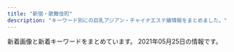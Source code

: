 ```yaml
---
title: "新宿・歌舞伎町"
description: "キーワード別にの巨乳アジアン・チャイナエステ嬢情報をまとめました。"
---
```


新着画像と新着キーワードをまとめています。
2021年05月25日の情報です。

<DmmAffiliateIns />
<KeywordTable
  shops={
    [
    {
        "img_links": [
            "http://sakura-relax.net/images/kan.jpg",
            "http://sakura-relax.net/images/qrc.png",
            "http://sakura-relax.net/images/top-img02.png",
            "http://sakura-relax.net/images/cg07.jpg",
            "http://sakura-relax.net/images/top-img01.png",
            "http://sakura-relax.net/images/cg06.jpg",
            "http://sakura-relax.net/link/menlog.jpg",
            "http://sakura-relax.net/images/cg03.jpg",
            "http://sakura-relax.net/images/tel.png",
            "http://sakura-relax.net/images/cg04.jpg"
        ],
        "name": "\u697d\u697d-\u30e9\u30af\u30e9\u30af-",
        "station": "\u65b0\u5bbf\u4e09\u4e01\u76ee\u99c5E1\u51fa\u53e3",
        "url": "http://sakura-relax.net/",
        "keywords": {
            "86": 4,
            "85": 4,
            "87": 8,
            "E": 8,
            "C": 8
        }
    },
    {
        "station": "JR\u65b0\u5bbf\u99c5",
        "img_links": [],
        "name": "\u65b0\u5bbf\u6975\u4e0a\u30e1\u30f3\u30ba\u30a8\u30b9\u30c6",
        "keywords": {},
        "url": "https://gokujo.iest.info/"
    },
    {
        "url": "http://www.night.ne.jp/tokyo/gyoen/",
        "name": "\u5fa1\u82d1 -\u304e\u3087\u3048\u3093-",
        "img_links": [
            "http://www.night.ne.jp/_format/W/img/whats_news.jpg",
            "http://www.night.ne.jp/tokyo/gyoen/img/qr_code.jpg",
            "http://www.night.ne.jp/tokyo/gyoen/img/skill_1.jpg",
            "http://www.night.ne.jp/tokyo/gyoen/img/index_skill.jpg",
            "http://www.night.ne.jp/tokyo/gyoen/img/skill_2.jpg",
            "http://www.night.ne.jp/tokyo/gyoen/img/skill_3.jpg",
            "http://www.night.ne.jp/tokyo/gyoen/img/view_3.jpg",
            "http://www.night.ne.jp/nightnet/img/1.jpg",
            "http://www.night.ne.jp/_format/W/img/whats_skill.jpg",
            "http://www.night.ne.jp/nightnet/img/4.jpg",
            "http://www.night.ne.jp/nightnet/img/15.jpg",
            "http://www.night.ne.jp/nightnet/img/2.jpg",
            "http://www.night.ne.jp/nightnet/img/14.jpg",
            "http://www.night.ne.jp/tokyo/gyoen/img/index_top.jpg",
            "http://www.night.ne.jp/nightnet/img/9.jpg",
            "http://www.night.ne.jp/nightnet/img/3.jpg",
            "http://www.night.ne.jp/nightnet/img/5.jpg",
            "http://www.night.ne.jp/_format/W/img/whats_view.jpg",
            "http://www.night.ne.jp/nightnet/img/6.jpg",
            "http://www.night.ne.jp/nightnet/img/7.jpg",
            "http://www.night.ne.jp/nightnet/img/8.jpg",
            "http://www.night.ne.jp/tokyo/gyoen/img/view_2.jpg",
            "http://www.night.ne.jp/tokyo/gyoen/img/index_view.jpg",
            "http://www.night.ne.jp/nightnet/img/13.jpg",
            "http://www.night.ne.jp/nightnet/img/16.jpg",
            "http://www.night.ne.jp/tokyo/gyoen/img/view_4.jpg",
            "http://www.night.ne.jp/_format/W/img/index_enter_1.jpg",
            "http://www.night.ne.jp/tokyo/gyoen/img/index.jpg",
            "http://www.night.ne.jp/tokyo/gyoen/img/view_1.jpg",
            "http://www.night.ne.jp/nightnet/img/11.jpg",
            "http://www.night.ne.jp/nightnet/img/10.jpg",
            "http://www.night.ne.jp/nightnet/img/12a.jpg",
            "http://www.night.ne.jp/nightnet/img/17.jpg"
        ],
        "keywords": {},
        "station": "\u65b0\u5bbf\u5fa1\u82d1\u524d\u99c53\u756a\u51fa\u53e3"
    },
    {
        "station": "\u65b0\u5bbf\u897f\u53e3\u99c5D5\u51fa\u53e3",
        "url": "http://in-esthe.com/relair/",
        "img_links": [
            "http://in-esthe.com/relair/img/re.png",
            "http://in-esthe.com/relair/img/english-t1.png",
            "http://in-esthe.com/relair/img/p-3.jpg",
            "http://in-esthe.com/relair/img/english-t6.png",
            "http://in-esthe.com/relair/img/english-t2.png",
            "http://in-esthe.com/relair/img/p-7.jpg",
            "http://in-esthe.com/relair/img/tel.png",
            "http://in-esthe.com/relair/img/t-3.png",
            "http://in-esthe.com/relair/img/card-english.png",
            "http://in-esthe.com/relair/img/p-2.jpg",
            "http://in-esthe.com/relair/img/english-t3.png",
            "http://in-esthe.com/relair/img/newstback.png",
            "http://in-esthe.com/relair/img/p-9.jpg",
            "http://in-esthe.com/relair/img/s-1.jpg",
            "http://in-esthe.com/relair/img/t-2.png",
            "http://in-esthe.com/relair/img/fla1.png",
            "http://in-esthe.com/relair/img/kanban4.jpg",
            "http://in-esthe.com/relair/img/botton.png",
            "http://in-esthe.com/relair/img/head.png",
            "http://in-esthe.com/relair/img/t-1.png",
            "http://in-esthe.com/relair/img/twitter.png",
            "http://in-esthe.com/relair/img/fla.png",
            "http://in-esthe.com/relair/img/english-t5.png",
            "http://in-esthe.com/relair/img/p-8.jpg",
            "http://in-esthe.com/relair/img/p-0.jpg",
            "http://in-esthe.com/relair/img/p-1-1.jpg",
            "http://in-esthe.com/relair/img/p-1.jpg",
            "http://in-esthe.com/relair/img/p-3-1.jpg",
            "http://in-esthe.com/relair/img/fla2.png",
            "http://in-esthe.com/relair/img/english-t4.png"
        ],
        "keywords": {
            "C": 8
        },
        "name": "RELAIR \uff5e\u30ea\u30ec\u30a2\uff5e"
    },
    {
        "keywords": {
            "C": 2
        },
        "url": "http://crystal-est.net/",
        "img_links": [
            "http://crystal-est.net/uploads/crystal/2018/07/wechatimg31.jpeg",
            "http://crystal-est.net/uploads/crystal/2017/02/wifi.jpg",
            "http://crystal-est.net/uploads/crystal/2017/03/btn_top_02.png",
            "http://crystal-est.net/uploads/crystal/images/xing.png",
            "http://crystal-est.net/uploads/crystal/2020/11/tel.jpg",
            "http://crystal-est.net/uploads/crystal/2018/07/wechatimg125.jpeg",
            "http://crystal-est.net/uploads/crystal/2018/08/wechatimg49.jpeg",
            "http://ruby-es.com/uploads/rubyes/2017/02/img_info_01.png",
            "http://crystal-est.net/uploads/crystal/images/no-photo.jpg",
            "http://crystal-est.net/uploads/crystal/2018/05/webwxgetmsgimg.jpeg",
            "http://crystal-est.net/uploads/crystal/2017/02/ameba.jpg",
            "http://ruby-es.com/uploads/rubyes/2017/02/img_info_06.png",
            "http://crystal-est.net/uploads/crystal/2020/12/img_6830.jpg",
            "http://crystal-est.net/uploads/crystal/images/icon_flower.png",
            "http://crystal-est.net/uploads/crystal/2017/04/line2.png",
            "http://crystal-est.net/uploads/crystal/2017/03/bnr_side_credit1.png",
            "http://crystal-est.net/uploads/crystal/2017/04/bnr_side_01.png",
            "http://crystal-est.net/uploads/crystal/images/subvisual_staff.png",
            "http://crystal-est.net/uploads/crystal/images/p01.png",
            "http://crystal-est.net/uploads/crystal/2017/03/subvisual_magazine1.png",
            "http://crystal-est.net/uploads/crystal/2017/03/subvisual_enquete1.png",
            "http://crystal-est.net/uploads/crystal/2017/03/subvisual_reserve.png",
            "http://crystal-est.net/uploads/crystal/2017/03/icon_flower.png",
            "http://crystal-est.net/uploads/crystal/2018/07/wechatimg26.jpeg",
            "http://crystal-est.net/uploads/crystal/2017/03/btn_top_03.png",
            "http://crystal-est.net/uploads/crystal/2017/03/subvisual_link.png",
            "http://ruby-es.com/uploads/rubyes/2017/02/img_info_05.png",
            "http://crystal-est.net/uploads/crystal/2020/12/img_6902.jpg",
            "http://crystal-est.net/uploads/crystal/2017/03/ruby6.png",
            "http://ruby-es.com/uploads/rubyes/2017/02/img_info_02.png",
            "http://crystal-est.net/uploads/crystal/2017/03/bnr_side_032.png",
            "http://crystal-est.net/uploads/crystal/2017/03/bnr_side_052.png",
            "http://crystal-est.net/uploads/crystal/2018/05/mayu1.jpeg",
            "http://ruby-es.com/uploads/rubyes/2017/02/img_info_03.png",
            "http://crystal-est.net/uploads/crystal/2017/03/bnr_side_042.png",
            "http://crystal-est.net/uploads/crystal/2017/03/btn_top_01.png",
            "http://crystal-est.net/uploads/crystal/2018/08/wechatimg51.jpeg",
            "http://crystal-est.net/uploads/crystal/2017/03/subvisual_contact.png",
            "http://crystal-est.net/uploads/crystal/2017/03/treatment2.png",
            "http://ruby-es.com/uploads/rubyes/2017/02/img_info_04.png",
            "http://crystal-est.net/uploads/crystal/2017/03/subvisual_qa.png",
            "http://crystal-est.net/uploads/crystal/2018/07/wechatimg30.jpeg",
            "http://crystal-est.net/uploads/crystal/2017/03/subvisual_info.png",
            "http://crystal-est.net/uploads/crystal/2017/04/leftmovie.png",
            "http://crystal-est.net/uploads/crystal/2017/04/web.png"
        ],
        "station": "JR\u65b0\u5bbf\u99c5\u6771\u53e3",
        "name": "\u30af\u30ea\u30b9\u30bf\u30eb"
    },
    {
        "name": "\u5915\u9727 \u3086\u3046\u304e\u308a",
        "url": "https://shinjuku-mensesthe.com/",
        "keywords": {},
        "station": "JR\u65b0\u5bbf\u99c5\u6771\u53e3",
        "img_links": [
            "https://shinjuku-mensesthe.com/menu/home.png",
            "https://shinjuku-mensesthe.com/staff/yuki-l1.jpg",
            "https://shinjuku-mensesthe.com/images/main-small.jpg",
            "https://shinjuku-mensesthe.com/staff/yuki-s1.jpg",
            "https://shinjuku-mensesthe.com/massage/2020/10/05/yuki-s1.jpg",
            "https://shinjuku-mensesthe.com/staff/seira-l1.jpg",
            "https://shinjuku-mensesthe.com/images/main-sp.jpg",
            "https://shinjuku-mensesthe.com/staff/hikaru-s1.jpg",
            "https://shinjuku-mensesthe.com/icon/yelp.png",
            "https://shinjuku-mensesthe.com/staff/arisa-s1.jpg",
            "https://scdn.line-apps.com/n/line_add_friends/btn/ja.png",
            "https://shinjuku-mensesthe.com/images/footer-r.png",
            "https://shinjuku-mensesthe.com/button/home.png",
            "https://shinjuku-mensesthe.com/massage/2020/07/31/covit19.jpg",
            "https://shinjuku-mensesthe.com/room/room-l4.jpg",
            "https://shinjuku-mensesthe.com/images/top2.jpg",
            "https://shinjuku-mensesthe.com/massage/2020/09/14/hana-s1.jpg",
            "https://shinjuku-mensesthe.com/room/room-l3.jpg",
            "https://shinjuku-mensesthe.com/images/top1.jpg",
            "https://shinjuku-mensesthe.com/menu/staff.png",
            "https://shinjuku-mensesthe.com/staff/hana-s1.jpg",
            "https://shinjuku-mensesthe.com/massage/2021/03/27/blog.jpg",
            "https://shinjuku-mensesthe.com/staff/arisa-l1.jpg",
            "https://shinjuku-mensesthe.com/icon/facebook.png",
            "https://shinjuku-mensesthe.com/staff/hikaru-l1.jpg",
            "https://shinjuku-mensesthe.com/images/main-top.jpg",
            "https://shinjuku-mensesthe.com/staff/kana-s1.jpg",
            "https://shinjuku-mensesthe.com/images/camp.png",
            "https://shinjuku-mensesthe.com/button/blog.png",
            "https://shinjuku-mensesthe.com/room/room-l2.jpg",
            "https://shinjuku-mensesthe.com/icon/line.png",
            "https://shinjuku-mensesthe.com/staff/shiori-s1.jpg",
            "https://shinjuku-mensesthe.com/link/mens-esthe.png",
            "https://shinjuku-mensesthe.com/images/clear.png",
            "https://shinjuku-mensesthe.com/staff/hana-l1.jpg",
            "https://shinjuku-mensesthe.com/menu/blog.png",
            "https://shinjuku-mensesthe.com/images/qrcode.png",
            "https://shinjuku-mensesthe.com/menu/info.png",
            "https://shinjuku-mensesthe.com/massage/2020/08/16/riri-s1.jpg",
            "https://shinjuku-mensesthe.com/images/footer-l.png",
            "https://shinjuku-mensesthe.com/button/staff.png",
            "https://shinjuku-mensesthe.com/room/room-l1.jpg",
            "https://shinjuku-mensesthe.com/images/header3.png",
            "https://shinjuku-mensesthe.com/icon/twitter.png",
            "https://shinjuku-mensesthe.com/images/flower.png",
            "https://shinjuku-mensesthe.com/images/top3.jpg",
            "https://shinjuku-mensesthe.com/staff/seira-s1.jpg",
            "https://shinjuku-mensesthe.com/staff/kana-l1.jpg",
            "https://shinjuku-mensesthe.com/massage/2020/10/21/risa-s1.jpg"
        ]
    },
    {
        "station": "JR\u65b0\u5bbf\u99c5\u6771\u53e3\u30fb\u6b4c\u821e\u4f0e\u753a",
        "name": "\u7fbd\u8863\uff5e\u306f\u3054\u308d\u3082\uff5e",
        "keywords": {},
        "img_links": [
            "https://static.wixstatic.com/media/1f1430_d824a82ebc40424facf31978d80b293b~mv2.png",
            "https://static.wixstatic.com/media/1f1430_c572ee153c0c46e096e6301fe82e2f11~mv2.jpg",
            "https://static.wixstatic.com/media/1f1430_890ca68d29e04e7a8c96e4198a653ed3~mv2.jpg",
            "https://static.wixstatic.com/media/1f1430_2511e8409a39492bab1eeffd58a5eb1f~mv2.jpg",
            "https://static.wixstatic.com/media/1f1430_7ff5719c25b243d18c7fb6db890677f9~mv2.jpg",
            "https://static.wixstatic.com/media/1f1430_704c1cfac22b4288a4aaa588c496ab40~mv2.jpg",
            "https://static.wixstatic.com/media/1f1430_d26df1a13af049c9a7afeac5e58c5323~mv2.jpg",
            "https://static.wixstatic.com/media/1f1430_f4c9cbbcc36c44f1a8be8eb3138b0b46~mv2.jpg",
            "https://static.wixstatic.com/media/1f1430_4b2c5243bdbe40858057386a16dce231~mv2.png",
            "https://static.wixstatic.com/media/1f1430_e5113a1a86b8410db0438745823a2d2c~mv2.png",
            "https://static.wixstatic.com/media/1f1430_c48456140f404f1eb9a47dfd01d1d032~mv2.jpg",
            "https://static.wixstatic.com/media/1f1430_5b6db55133674387b978465361d1f5af~mv2.jpg",
            "https://static.wixstatic.com/media/1f1430_184f66b9eb914c26b47be78d54152284~mv2.jpg",
            "https://static.wixstatic.com/media/1f1430_8e7ae52f03b14e31be6ff7b1038f2896~mv2.jpg",
            "https://static.wixstatic.com/media/1f1430_4ef445c14af547ffb085a4c73252e22c~mv2.jpg",
            "https://static.wixstatic.com/media/1f1430_04f93cdec45f4c4e8d0fa69dc26b3e38~mv2.jpg",
            "https://static.wixstatic.com/media/1f1430_0ea86bd4429f44fa96f0a1277a1c2d6e~mv2.jpg",
            "https://static.wixstatic.com/media/1f1430_27c850c6656448c68b705e2a69f8d3e0~mv2.png",
            "https://static.wixstatic.com/media/1f1430_c12fa837f18643e8a167f283f823ecd9~mv2.jpg",
            "https://static.wixstatic.com/media/1f1430_d0a7ae614e0b423886aa6d1beca9a87a~mv2.jpg",
            "https://static.wixstatic.com/media/1f1430_b6622178bf9c45a68912520b4b2de175~mv2.png",
            "https://static.wixstatic.com/media/1f1430_f16ba939f42f47d688a43ba736f9d100~mv2.jpg",
            "https://static.wixstatic.com/media/1f1430_e11d2a49cf1a4130a10a3e09053a46fc~mv2.png"
        ],
        "url": "https://www.hagoromo.tokyo/"
    },
    {
        "station": "\u897f\u6b66\u65b0\u5bbf\u99c5\u5317\u53e3",
        "img_links": [
            "http://ciretva.xyz/picture/top.jpg",
            "http://ciretva.xyz/picture/pick.jpg",
            "http://ciretva.xyz/picture/face.jpg",
            "http://ciretva.xyz/uploads/210329/1-2103291H0421R.jpg",
            "http://ciretva.xyz/picture/news.jpg",
            "http://ciretva.xyz/uploads/201021/1-201021155T02L.jpg",
            "http://ciretva.xyz/uploads/210329/1-2103291H049191.jpg",
            "http://ciretva.xyz/picture/room3.jpg",
            "http://ciretva.xyz/picture/face_bj1.png",
            "http://ciretva.xyz/uploads/201021/1-201021155925315.jpg",
            "http://ciretva.xyz/uploads/201021/1-201021155932238.jpg",
            "http://ciretva.xyz/picture/room4.jpg",
            "http://ciretva.xyz/picture/s_staff.png",
            "http://ciretva.xyz/uploads/201021/1-201021155T9631.jpg",
            "http://ciretva.xyz/picture/room1.jpg",
            "http://ciretva.xyz/picture/room2.jpg"
        ],
        "keywords": {
            "D": 3,
            "86": 2
        },
        "url": "http://ciretva.xyz/",
        "name": "\u4f73\u7e01 \uff5e\u304b\u3048\u3093\uff5e"
    },
    {
        "keywords": {},
        "station": "\u897f\u6b66\u65b0\u5bbf\u99c5\u5317\u53e3",
        "name": "fairy\u30d5\u30a7\u30a2\u30ea\u30fc",
        "url": "http://fairy.este88.com/",
        "img_links": []
    },
    {
        "keywords": {
            "E": 8,
            "86": 8,
            "D": 16,
            "87": 8,
            "85": 8
        },
        "station": "JR\u65b0\u5bbf\u99c5\u897f\u53e3",
        "url": "http://yurali.oks.bz/",
        "img_links": [
            "http://yurali.oks.bz/images/s1.jpg",
            "http://yurali.oks.bz/images/line.jpg",
            "http://yurali.oks.bz/images/room1.jpg",
            "http://yurali.oks.bz/photos/sites/48/2021/03/2021033110254811.jpg",
            "http://yurali.oks.bz/images/room3.jpg",
            "http://yurali.oks.bz/images/s4.jpg",
            "http://yurali.oks.bz/images/kanban.jpg",
            "http://yurali.oks.bz/photos/sites/48/2020/09/2020090809341126.jpg",
            "http://yurali.oks.bz/images/right.jpg",
            "http://yurali.oks.bz/photos/sites/48/2020/09/2020090809341490.jpg",
            "http://yurali.oks.bz/images/room4.jpg",
            "http://yurali.oks.bz/images/acc2.jpg",
            "http://yurali.oks.bz/images/acc3.jpg",
            "http://yurali.oks.bz/images/acc1.jpg",
            "http://yurali.oks.bz/images/s3.jpg",
            "http://yurali.oks.bz/images/acc4.jpg",
            "http://yurali.oks.bz/images/content.jpg",
            "http://yurali.oks.bz/images/room2.jpg",
            "http://yurali.oks.bz/photos/sites/48/2020/09/2020090809340917.jpg",
            "http://yurali.oks.bz/images/s_new.png",
            "http://yurali.oks.bz/photos/sites/48/2020/06/2020063002493351.jpg",
            "http://yurali.oks.bz/images/s2.jpg",
            "http://yurali.oks.bz/photos/sites/48/2021/03/2021033110254887.jpg",
            "http://yurali.oks.bz/images/top.jpg",
            "http://yurali.oks.bz/images/mobile.jpg"
        ],
        "name": "\u6c17\u697d"
    },
    {
        "keywords": {},
        "name": "\u7652 \u3086\u3046",
        "station": "\u897f\u6b66\u65b0\u5bbf\u99c5\u5317\u53e3",
        "url": "http://www.yu-yu.work/",
        "img_links": [
            "http://www.yu-yu.work/images/staff_t.jpg",
            "http://www.yu-yu.work/images/line.png",
            "http://www.yu-yu.work/images/int1.png",
            "http://www.yu-yu.work/img/misaki1.jpg",
            "http://www.yu-yu.work/images/ac1.jpg",
            "http://www.yu-yu.work/images/1.jpg",
            "http://www.yu-yu.work/images/4.jpg",
            "http://www.yu-yu.work/images/b1.jpg",
            "http://www.yu-yu.work/img/nana1.jpg",
            "http://www.yu-yu.work/staff/naomi.jpg",
            "http://www.yu-yu.work/img/yuina1.jpg",
            "http://www.yu-yu.work/images/sys4.jpg",
            "http://www.yu-yu.work/images/6.jpg",
            "http://www.yu-yu.work/images/3.jpg",
            "http://www.yu-yu.work/images/b2.jpg",
            "http://www.yu-yu.work/images/5.jpg",
            "http://www.yu-yu.work/images/sys1.jpg",
            "http://www.yu-yu.work/img/haruka1.jpg",
            "http://www.yu-yu.work/img/naomi1.jpg",
            "http://www.yu-yu.work/images/mobile.jpg",
            "http://www.yu-yu.work/images/news.jpg",
            "http://www.yu-yu.work/staff/nana.jpg",
            "http://www.yu-yu.work/images/sys3.jpg",
            "http://www.yu-yu.work/staff/haruka.jpg",
            "http://www.yu-yu.work/staff/yuina.jpg",
            "http://www.yu-yu.work/staff/misaki.jpg",
            "http://www.yu-yu.work/images/head.jpg",
            "http://www.yu-yu.work/images/ac2.jpg",
            "http://www.yu-yu.work/images/sys2.jpg",
            "http://www.yu-yu.work/images/info.jpg",
            "http://www.yu-yu.work/staff/rin.jpg",
            "http://www.yu-yu.work/images/interior_t.jpg",
            "http://www.yu-yu.work/images/2.jpg",
            "http://www.yu-yu.work/img/rin1.jpg",
            "http://www.yu-yu.work/images/int2.png"
        ]
    },
    {
        "keywords": {
            "86": 14,
            "D": 4,
            "E": 8,
            "87": 2
        },
        "url": "http://sweety-est.tokyo/",
        "name": "sweet-\u30b9\u30a6\u30a3\u30fc\u30c8-",
        "img_links": [
            "http://sweety-est.tokyo/images/a2.jpg",
            "http://sweety-est.tokyo/images/a7.jpg",
            "http://sweety-est.tokyo/images/tit-sub3.jpg",
            "http://sweety-est.tokyo/images/b-online.png",
            "http://sweety-est.tokyo/images/kan1.jpg",
            "http://sweety-est.tokyo/images/a1.jpg",
            "http://sweety-est.tokyo/images/b-tel.png",
            "http://sweety-est.tokyo/images/m3.jpg",
            "http://sweety-est.tokyo/images/slider-img002.jpg",
            "http://sweety-est.tokyo/images/r1.jpg",
            "http://sweety-est.tokyo/images/a5.jpg",
            "http://sweety-est.tokyo/images/pp.jpg",
            "http://sweety-est.tokyo/images/a6.jpg",
            "http://sweety-est.tokyo/images/r5.jpg",
            "http://sweety-est.tokyo/images/m1.jpg",
            "http://sweety-est.tokyo/images/tit-sub4.jpg",
            "http://sweety-est.tokyo/images/tit-sub1.jpg",
            "http://sweety-est.tokyo/images/m2.jpg",
            "http://sweety-est.tokyo/images/cg07.jpg",
            "http://sweety-est.tokyo/images/sys.jpg",
            "http://sweety-est.tokyo/images/r4.jpg",
            "http://sweety-est.tokyo/images/kan.jpg",
            "http://sweety-est.tokyo/images/r3.jpg",
            "http://sweety-est.tokyo/images/cg04.jpg",
            "http://sweety-est.tokyo/images/qr.jpg",
            "http://sweety-est.tokyo/images/a3.jpg",
            "http://sweety-est.tokyo/images/cg011.jpg",
            "http://sweety-est.tokyo/images/tit-sub5.jpg",
            "http://sweety-est.tokyo/images/a8.jpg",
            "http://sweety-est.tokyo/images/tit-sub6.jpg",
            "http://sweety-est.tokyo/images/slider-img001.jpg",
            "http://sweety-est.tokyo/images/cg08.jpg",
            "http://sweety-est.tokyo/images/r2.jpg",
            "http://sweety-est.tokyo/images/a4.jpg",
            "http://sweety-est.tokyo/images/cg01.jpg",
            "http://sweety-est.tokyo/images/slider-img003.jpg",
            "http://sweety-est.tokyo/images/cg02.jpg",
            "http://sweety-est.tokyo/link/menlog.jpg",
            "http://sweety-est.tokyo/images/cg06.jpg",
            "http://sweety-est.tokyo/images/cg03.jpg",
            "http://sweety-est.tokyo/images/tit-sub2.jpg",
            "http://sweety-est.tokyo/images/r6.jpg",
            "http://sweety-est.tokyo/images/cg05.jpg",
            "http://sweety-est.tokyo/images/m4.jpg"
        ],
        "station": "JR\u65b0\u5bbf\u99c5\u897f\u53e3"
    },
    {
        "img_links": [
            "http://clear-es.net/images/index_19.jpg",
            "http://clear-es.net/uploads/c8a6186524d872100cc89c100d1f3728.jpg",
            "http://clear-es.net/uploads/c1f6d0346f5cb109ac62c21a58c7deff.jpg",
            "http://clear-es.net/yamituki-n/uploads/images/rena02.jpg",
            "http://clear-es.net/uploads/22c8968348a9acc2dfc9ab0aecb09c27.jpg",
            "http://clear-es.net/images/index_06.jpg",
            "http://clear-es.net/images/index_12.jpg",
            "http://clear-es.net/yamituki-n/uploads/images/satomi21.jpg",
            "http://clear-es.net/images/index_11.jpg",
            "http://clear-es.net/yamituki-n/uploads/images/yui01.jpg",
            "http://clear-es.net/images/girls_03.jpg",
            "http://clear-es.net/images/index_25.jpg",
            "http://clear-es.net/images/index_08.jpg",
            "http://clear-es.net/images/index_20.jpg",
            "http://clear-es.net/uploads/cec0ed392fe00d8e3ff867c0625809e6.jpg",
            "http://clear-es.net/images/index_04.jpg",
            "http://clear-es.net/images/index_18.jpg",
            "http://clear-es.net/images/index_01.jpg",
            "http://clear-es.net/uploads/f73e8f67358edf8e94cf35d345a7af08.jpg",
            "http://clear-es.net/uploads/97eb17743f96fd7f0551aab0bedd5e6f.jpg",
            "http://clear-es.net/images/index_27.jpg",
            "http://clear-es.net/uploads/a62d7f24a5b9a4fd5aeef678eb24ef4b.jpg",
            "http://clear-es.net/images/gallery_11.jpg",
            "http://clear-es.net/images/index_13.jpg",
            "http://clear-es.net/yamituki-n/uploads/images/mika03s.jpg",
            "http://clear-es.net/uploads/09bdd5637edec4bfa3d47a7e9874640b.jpg",
            "http://clear-es.net/uploads/10299154955d10c3b815a5638a35a934.jpg",
            "http://clear-es.net/images/service_11.jpg",
            "http://clear-es.net/yamituki-n/uploads/images/juri01s.jpg",
            "http://clear-es.net/images/index_09.jpg",
            "http://clear-es.net/yamituki-n/uploads/images/rika55ss.jpg",
            "http://clear-es.net/images/index_28.jpg",
            "http://clear-es.net/images/index_26.jpg",
            "http://clear-es.net/uploads/0141717ce8be90c90f41c0c8eb5c92fe.jpg",
            "http://clear-es.net/uploads/2aa97908694153fb149943f0b8445352.jpg",
            "http://clear-es.net/images/index_02.jpg",
            "http://clear-es.net/images/index_17.jpg",
            "http://clear-es.net/images/index_23.jpg",
            "http://clear-es.net/my_work/images/pic1.png",
            "http://clear-es.net/images/index_10.jpg",
            "http://clear-es.net/images/index_21.jpg",
            "http://clear-es.net/yamituki-n/uploads/images/mmexport1576417470781.jpg",
            "http://clear-es.net/images/girls_13.jpg",
            "http://clear-es.net/images/index_14.jpg",
            "http://clear-es.net/uploads/f426bd85a8f6a9eac87e55b2d44c4bd5.jpg",
            "http://clear-es.net/images/index_07.jpg",
            "http://clear-es.net/images/index_03.jpg",
            "http://clear-es.net/yamituki-n/uploads/images/emi3.jpg",
            "http://clear-es.net/images/index_28_01.jpg",
            "http://clear-es.net/images/koko_1.jpg",
            "http://clear-es.net/images/girls_11.jpg",
            "http://clear-es.net/yamituki-n/uploads/images/rena01.jpg",
            "http://clear-es.net/images/index_24.jpg",
            "http://clear-es.net/images/index_15.jpg",
            "http://clear-es.net/yamituki-n/uploads/images/satomi2.jpg",
            "http://clear-es.net/images/index_05.jpg"
        ],
        "name": "CLEAR-\u30af\u30ea\u30a2-",
        "url": "http://clear-es.net/",
        "keywords": {
            "90": 1,
            "89": 1,
            "D": 8,
            "C": 2,
            "86": 3,
            "87": 2,
            "F": 1,
            "88": 4
        },
        "station": "\u897f\u6b66\u65b0\u5bbf\u99c5\u5317\u53e3"
    },
    {
        "station": "JR\u65b0\u5bbf\u99c5\u6771\u53e3",
        "keywords": {
            "C": 8
        },
        "name": "KOYUKI",
        "img_links": [
            "http://hi-msg.com/koyuki/img/p-6-1.jpg",
            "http://hi-msg.com/koyuki/img/p-2.jpg",
            "http://hi-msg.com/koyuki/img/p-3-1.jpg",
            "http://hi-msg.com/koyuki/img/english-t4.png",
            "http://hi-msg.com/koyuki/img/p-11.jpg",
            "http://hi-msg.com/koyuki/img/kanban4s.jpg",
            "http://hi-msg.com/koyuki/img/p-6.jpg",
            "http://hi-msg.com/koyuki/img/p-8-1.jpg",
            "http://hi-msg.com/koyuki/img/p-8.jpg",
            "http://hi-msg.com/koyuki/img/english-t3.png",
            "http://hi-msg.com/koyuki/img/p-2-1.jpg",
            "http://hi-msg.com/koyuki/img/tel.png",
            "http://hi-msg.com/koyuki/img/head.png",
            "http://hi-msg.com/koyuki/img/tit.png",
            "http://hi-msg.com/koyuki/img/card.png",
            "http://hi-msg.com/koyuki/img/p-0.jpg",
            "http://hi-msg.com/koyuki/img/p-4.jpg",
            "http://hi-msg.com/koyuki/img/kanban4.jpg",
            "http://hi-msg.com/koyuki/img/p-7-1.jpg",
            "http://hi-msg.com/koyuki/img/botton.png",
            "http://hi-msg.com/koyuki/img/p-1.jpg",
            "http://hi-msg.com/koyuki/img/p-10.jpg",
            "http://hi-msg.com/koyuki/img/re.png",
            "http://hi-msg.com/koyuki/img/card-english.png",
            "http://hi-msg.com/koyuki/img/english-t2.png",
            "http://hi-msg.com/koyuki/img/english-t1.png",
            "http://hi-msg.com/koyuki/img/t-1.png",
            "http://hi-msg.com/koyuki/img/p-4-1.jpg",
            "http://hi-msg.com/koyuki/img/p-7.jpg",
            "http://hi-msg.com/koyuki/img/newstback.png",
            "http://hi-msg.com/koyuki/img/t-3.png",
            "http://hi-msg.com/koyuki/img/p-5.jpg",
            "http://hi-msg.com/koyuki/img/t-2.png",
            "http://hi-msg.com/koyuki/img/english-t6.png",
            "http://hi-msg.com/koyuki/img/english-t5.png",
            "http://hi-msg.com/koyuki/img/p-9.jpg",
            "http://hi-msg.com/koyuki/img/p-3.jpg"
        ],
        "url": "http://hi-msg.com/koyuki/"
    },
    {
        "img_links": [
            "https://inage-mensesthe.com/icon/facebook.png",
            "https://mens-esthe.xyz/staff/moe-s1.jpg",
            "https://mens-esthe.xyz/staff/yuuka-s1.jpg",
            "https://mens-esthe.xyz/room/room-l2.jpg",
            "https://mens-esthe.xyz/images/header3.png",
            "https://inage-mensesthe.com/icon/twitter.png",
            "https://mens-esthe.xyz/images/qrcode.png",
            "https://mens-esthe.xyz/room/room-l6.jpg",
            "https://mens-esthe.xyz/icon/twitter.png",
            "https://mens-esthe.xyz/images/esthe2.jpg",
            "https://mens-esthe.xyz/staff/kana-l1.jpg",
            "https://mens-esthe.xyz/room/room-l5.jpg",
            "https://inage-mensesthe.com/link/relaku_salon.jpg",
            "https://mens-esthe.xyz/staff/yuuka-s2.jpg",
            "https://mens-esthe.xyz/images/main-sp.jpg",
            "https://mens-esthe.xyz/room/room-l4.jpg",
            "https://mens-esthe.xyz/room/room-l7.jpg",
            "https://mens-esthe.xyz/room/room-l1.jpg",
            "https://mens-esthe.xyz/icon/line.png",
            "https://mens-esthe.xyz/icon/yelp.png",
            "https://mens-esthe.xyz/staff/kana-l2.jpg",
            "https://mens-esthe.xyz/staff/kana-s2.jpg",
            "https://mens-esthe.xyz/footer/footer-tel.png",
            "https://mens-esthe.xyz/footer/footer-staff.png",
            "https://mens-esthe.xyz/staff/eri-l1.jpg",
            "https://inage-mensesthe.com/icon/line.png",
            "https://mens-esthe.xyz/staff/eri-l2.jpg",
            "https://mens-esthe.xyz/staff/kana-s1.jpg",
            "https://mens-esthe.xyz/staff/eri-s2.jpg",
            "https://mens-esthe.xyz/staff/yuuka-l1.jpg",
            "https://mens-esthe.xyz/footer/footer-line.png",
            "https://mens-esthe.xyz/room/room-l3.jpg",
            "https://mens-esthe.xyz/room/room-l8.jpg",
            "https://mens-esthe.xyz/images/clear.png",
            "https://mens-esthe.xyz/staff/moe-l1.jpg",
            "https://mens-esthe.xyz/staff/eri-s1.jpg",
            "https://mens-esthe.xyz/staff/yuuka-l2.jpg",
            "https://mens-esthe.xyz/icon/facebook.png",
            "https://mens-esthe.xyz/images/esthe1.jpg",
            "https://mens-esthe.xyz/images/main1.jpg",
            "https://inage-mensesthe.com/icon/yelp.png",
            "https://mens-esthe.xyz/images/esthe3.jpg",
            "https://mens-esthe.xyz/images/esthe4.jpg"
        ],
        "name": "\u30b8\u30e5\u30ea\u30a2\u30f3",
        "station": "JR\u65b0\u5bbf\u99c5\u6771\u5357\u53e3",
        "url": "https://mens-esthe.xyz/",
        "keywords": {
            "84": 5,
            "95": 5,
            "D": 10,
            "86": 10,
            "F": 5
        }
    },
    {
        "name": "\u30ea\u30e9\u30af\u30b7\u30a2\u30fc",
        "keywords": {},
        "img_links": [
            "http://relaxia.work/images/link_nav06.jpg",
            "http://relaxia.work/images/info2.jpg",
            "http://relaxia.work/images/info1.jpg",
            "http://relaxia.work/images/ico01.png",
            "http://relaxia.work/img/sizuka1.jpg",
            "http://relaxia.work/images/sp_top.jpg",
            "http://relaxia.work/images/link_nav01.jpg",
            "http://relaxia.work/images/link_nav02.jpg",
            "http://relaxia.work/images/info3.jpg",
            "http://relaxia.work/images/note.jpg",
            "http://relaxia.work/images/side_tel.jpg",
            "http://relaxia.work/images/side_link.jpg",
            "http://relaxia.work/img/haru1.jpg",
            "http://relaxia.work/images/link_nav05.jpg",
            "http://relaxia.work/images/side_mobile.jpg",
            "http://relaxia.work/img/yuki1.jpg",
            "http://relaxia.work/images/link_nav04.jpg",
            "http://relaxia.work/images/top.png",
            "http://relaxia.work/images/top_slider01.jpg",
            "http://relaxia.work/images/link_nav03.jpg"
        ],
        "url": "http://relaxia.work/",
        "station": "JR\u65b0\u5bbf\u99c5\u6771\u53e3"
    },
    {
        "keywords": {},
        "url": "http://pure-resort.tyo.cm/",
        "name": "\u30d4\u30e5\u30a2\u30ea\u30be\u30fc\u30c8II",
        "station": "JR\u65b0\u5bbf\u99c5\u6771\u53e3",
        "img_links": []
    },
    {
        "img_links": [
            "http://aroma-massage.red/images/sysl.jpg",
            "http://aroma-massage.red/images/toph.png",
            "http://aroma-massage.red/images/sta5.jpg",
            "http://aroma-massage.red/images/sta1.jpg",
            "http://aroma-massage.red/images/kan.jpg",
            "http://aroma-massage.red/images/tm.png",
            "http://aroma-massage.red/images/qr.jpg",
            "http://aroma-massage.red/images/acb.jpg",
            "http://aroma-massage.red/images/cg1.jpg",
            "http://aroma-massage.red/images/fbt.jpg",
            "http://aroma-massage.red/images/cg3.jpg",
            "http://aroma-massage.red/images/card.jpg",
            "http://aroma-massage.red/images/sta6.jpg",
            "http://aroma-massage.red/images/sta2.jpg",
            "http://aroma-massage.red/images/creditcard.jpg",
            "http://aroma-massage.red/images/cg2.jpg",
            "http://aroma-massage.red/images/stal.jpg",
            "http://aroma-massage.red/images/int.jpg",
            "http://aroma-massage.red/images/fbb.jpg",
            "http://aroma-massage.red/images/sta3.jpg",
            "http://aroma-massage.red/images/sta4.jpg",
            "http://aroma-massage.red/images/cg6.jpg",
            "http://aroma-massage.red/images/cg5.jpg",
            "http://aroma-massage.red/images/option.jpg",
            "http://aroma-massage.red/images/nft.jpg",
            "http://aroma-massage.red/images/cg4.jpg"
        ],
        "keywords": {
            "D": 20,
            "E": 10
        },
        "url": "http://aroma-massage.red/",
        "station": "JR\u65b0\u5bbf\u99c5\u6771\u53e3",
        "name": "\u30c6\u30bb\u30e9-Tethera-"
    },
    {
        "name": "Fairy Girl",
        "station": "JR\u65b0\u5bbf\u99c5\u897f\u53e3",
        "keywords": {},
        "url": "http://fairy-girl.work/",
        "img_links": [
            "http://fairy-girl.work/images/1.jpg",
            "http://fairy-girl.work/images/10.jpg",
            "http://fairy-girl.work/staff/yuki.jpg",
            "http://fairy-girl.work/staff/mari.jpg",
            "http://fairy-girl.work/images/sys3.jpg",
            "http://fairy-girl.work/images/tr.jpg",
            "http://fairy-girl.work/img/kana1.jpg",
            "http://fairy-girl.work/images/11.jpg",
            "http://fairy-girl.work/images/sys2.jpg",
            "http://fairy-girl.work/img/kiki2.jpg",
            "http://fairy-girl.work/images/ac1.jpg",
            "http://fairy-girl.work/img/rara1.jpg",
            "http://fairy-girl.work/img/hitomi1.jpg",
            "http://fairy-girl.work/images/2.jpg",
            "http://fairy-girl.work/images/3.jpg",
            "http://fairy-girl.work/img/yuyu1.jpg",
            "http://fairy-girl.work/images/9.jpg",
            "http://fairy-girl.work/images/mobile.jpg",
            "http://fairy-girl.work/staff/yuyu.jpg",
            "http://fairy-girl.work/images/sys5.jpg",
            "http://fairy-girl.work/staff/misa.jpg",
            "http://fairy-girl.work/staff/eri.jpg",
            "http://fairy-girl.work/images/staff_t.jpg",
            "http://fairy-girl.work/images/int2.jpg",
            "http://fairy-girl.work/images/line.png",
            "http://fairy-girl.work/images/interior_t.jpg",
            "http://fairy-girl.work/images/news.jpg",
            "http://fairy-girl.work/img/eri2.jpg",
            "http://fairy-girl.work/images/8.jpg",
            "http://fairy-girl.work/images/bana0404_4.png",
            "http://fairy-girl.work/img/rika1.jpg",
            "http://fairy-girl.work/img/eri1.jpg",
            "http://fairy-girl.work/images/7.jpg",
            "http://fairy-girl.work/images/12.jpg",
            "http://fairy-girl.work/img/misa1.jpg",
            "http://fairy-girl.work/images/sys1.jpg",
            "http://fairy-girl.work/staff/rara.jpg",
            "http://fairy-girl.work/images/ac2.jpg",
            "http://fairy-girl.work/img/rina1.jpg",
            "http://fairy-girl.work/images/5.jpg",
            "http://fairy-girl.work/staff/hitomi.jpg",
            "http://fairy-girl.work/staff/rina.jpg",
            "http://fairy-girl.work/img/yuki1.jpg",
            "http://fairy-girl.work/images/sys4.jpg",
            "http://fairy-girl.work/images/int1.jpg",
            "http://fairy-girl.work/staff/kana.jpg",
            "http://fairy-girl.work/staff/kiki.jpg",
            "http://fairy-girl.work/staff/rika.jpg",
            "http://fairy-girl.work/img/mari1.jpg",
            "http://fairy-girl.work/img/kiki1.jpg",
            "http://fairy-girl.work/images/6.jpg"
        ]
    },
    {
        "keywords": {
            "C": 18
        },
        "name": "\u7652\u3057\u306e\u5bbf",
        "station": "JR\u65b0\u5bbf\u99c5\u5357\u53e3",
        "url": "http://aes-aroma.com/",
        "img_links": [
            "http://aes-aroma.com/img/ttl_rec.png",
            "http://aes-aroma.com/staff/koko/01.jpg",
            "http://aes-aroma.com/i/files/homeimg.jpg",
            "http://aes-aroma.com/staff/miki/01.jpg",
            "http://aes-aroma.com/staff/megumi/01.jpg",
            "http://aes-aroma.com/staff/nana/01.jpg",
            "http://aes-aroma.com/staff/yuri/01.jpg",
            "http://aes-aroma.com/staff/yoko/01.jpg",
            "http://aes-aroma.com/img/ttl_tnew.png",
            "http://aes-aroma.com/staff/yoko/02.jpg",
            "http://aes-aroma.com/staff/ai/01.jpg",
            "http://aes-aroma.com/img/ttl_mobile.png",
            "http://aes-aroma.com/staff/kaori/01.jpg",
            "http://aes-aroma.com/pic/head.png",
            "http://aes-aroma.com/img/ttl_pickup.png",
            "http://aes-aroma.com/img/ttl_staff.png",
            "http://aes-aroma.com/staff/mimi/01.jpg"
        ]
    }
]
}
/>
<DmmAffiliateScript />
